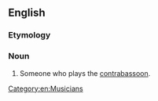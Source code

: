 ==English==

===Etymology===
{{suffix|en|contrabassoon|ist}}

===Noun===
{{en-noun}}

# Someone who plays the [[contrabassoon]].

[[Category:en:Musicians]]